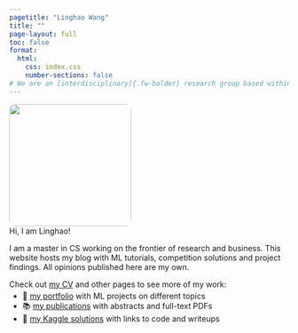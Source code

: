 ```yaml
---
pagetitle: "Linghao Wang"
title: ""
page-layout: full
toc: false
format:
  html:
    css: index.css
    number-sections: false
# We are an [interdisciplinary]{.fw-bolder} research group based within the [Department of Psychology](https://psych.ku.edu){.text-primary .text-decoration-none .fw-semibold} at the [University of Kansas](https://ku.edu){.text-primary .text-decoration-none .fw-semibold}. We develop, validate, and apply [computational methods]{.fw-bolder} to advance the study of [emotion]{.fw-bolder}, [interpersonal communication]{.fw-bolder}, and [mental health]{.fw-bolder}.
---
```

```{=html}
<div class="one_row" style='margin-bottom: -20px;'>
  <div class="ava_column">
    <img src="img/bluesky.jpeg" style="border-radius: 5%;" height="220">
  </div>
  <div class="text_column" style='font-size: 100%'>
    <div>
      Hi, I am Linghao!
      <!--img style='vertical-align:top; height:1.25em' src='https://waterking.cc/images/favicons/cropped_parrot.gif'-->
    </div>

    <p>
    I am a master in CS working on the frontier of research and business. This website hosts my blog with ML tutorials, competition solutions and project findings. All opinions published here are my own.
    </p>

    <p>Check out <a href="https://waterking.cc/about/">my CV</a> and other pages to see more of my work:
    <ul style="margin-top: -10px;">
      <li> &#128193; <a href="https://waterking.cc/about/">my portfolio</a> with ML projects on different topics</li>
      <li> &#128218; <a href="https://waterking.cc/about/">my publications</a> with abstracts and full-text PDFs</li>
      <li> &#129351; <a href="https://waterking.cc/about/">my Kaggle solutions</a> with links to code and writeups</li>
    </ul>
    </p>
  </div>
</div>
```


<!--
::: {.lead layout-ncol=2}
  ![](./img/showcase.svg)

  Hi! I am an applied ML graduate working on the frontier of research and business. With M.S. in ML and certified AWS knowledge, practical experience in diverse ML/DL areas and strong communication skills, I am passionate about using AI to solve challenging business problems and create value. Currently, I study at South China University of Technology, where I develop cutting-edge ML solutions to stock price prediction.
:::


::: {.callout-note}
## I am currently recruiting!

If you are interested in joining the lab as a CS PhD student, please consider applying.<br />
You can find more information about this recruitment cycle at my blog.
:::-->